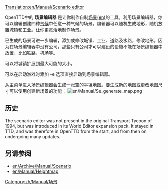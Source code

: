 [[Translation:en/Manual/Scenario editor]]

{{en/Translation|origin=en/Manual/Scenario editor
|from=en
|to=zh
|Percentage=0
}}

{{zh/Manual/目录}}

OpenTTD中的 '''场景编辑器''' 是让你制作自制[[en/Archive/Manual/Scenario|场景(en)]]的工具。利用场景编辑器，你可以编辑创建四种[[zh/Manual/气候|气候]]中任意一种气候的场景。编辑器可以随机生成地形，随机放置城镇和工业。让你更灵活地制作场景。

已生成的场景可进一步编辑，添加或修改城镇、工业、道路及水路，修改地形。因为在场景编辑器中没有公司，那些只有公司才可以建设的设施不能在场景编辑器中放置，比如铁路，机场等。

可以将城镇扩展到最大可能的大小。

可以在启动游戏时添加 -e 选项直接启动到场景编辑器。

从主菜单进入场景编辑器会生成一张空的平坦地图。要生成新的地图或更改地图尺寸可以使用创建新场景的功能：
[[File:en/Manual/Se generate map.png]]

==历史==
The scenario editor was not present in the original Transport Tycoon of 1994, but was introduced in its World Editor expansion pack. It stayed in TTD, and was therefore in OpenTTD from the start, and from then on undergoing many updates.

==另请参阅==
* [[en/Archive/Manual/Scenario]]
* [[en/Manual/Heightmap]]

[[Category:zh/Manual/场景]]
